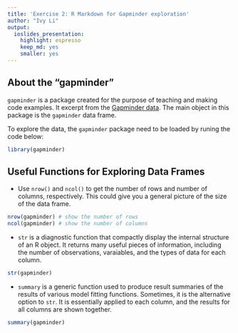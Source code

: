 ```yaml
---
title: 'Exercise 2: R Markdown for Gapminder exploration'
author: "Ivy Li"
output: 
  ioslides_presentation: 
    highlight: espresso
    keep_md: yes
    smaller: yes
---
```


## About the "gapminder"
`gapminder` is a package created for the purpose of teaching and making code examples. It excerpt from the [Gapminder data](https://www.gapminder.org/data/).
The main object in this package is the `gapminder` data frame.

To explore the data, the `gapminder` package need to be loaded by runing the code below:

```r
library(gapminder)
```

## Useful Functions for Exploring Data Frames

* Use `nrow()` and `ncol()` to get the number of rows and number of columns, respectively. This could give you a general picture of the size of the data frame.

```r
nrow(gapminder) # show the number of rows
ncol(gapminder) # show the number of columns
```


* `str` is a diagnostic function that compactly display the internal structure of an R object. It returns many useful pieces of information, including the number of observations, varaiables, and the types of data for each column. 
```r
str(gapminder)
```

* `summary` is a generic function used to produce result summaries of the results of various model fitting functions. Sometimes, it is the alternative option to `str`. It is essentially applied to each column, and the results for all columns are shown together. 

```r
summary(gapminder)
```
